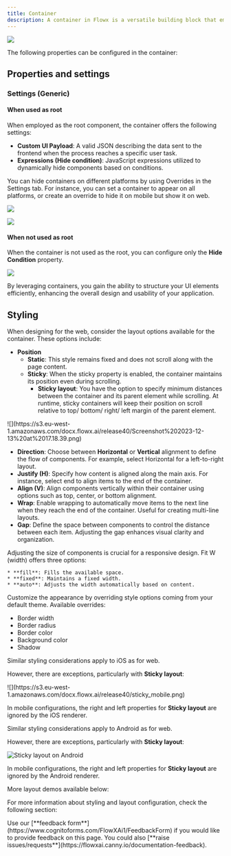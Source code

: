 ```yaml
---
title: Container
description: A container in Flowx is a versatile building block that empowers you to group components and arrange them as needed, providing flexibility in UI design. It can also serve as the root component for your design.
---
```


![](https://s3.eu-west-1.amazonaws.com/docx.flowx.ai/release40/container_ex.gif)

The following properties can be configured in the container:

## Properties and settings

### Settings (Generic)

#### When used as root

When employed as the root component, the container offers the following settings:

* **Custom UI Payload**: A valid JSON describing the data sent to the frontend when the process reaches a specific user task. 
* **Expressions (Hide condition)**: JavaScript expressions utilized to dynamically hide components based on conditions.


<Info>
You can hide containers on different platforms by using Overrides in the Settings tab. For instance, you can set a container to appear on all platforms, or create an override to hide it on mobile but show it on web.

![](https://s3.eu-west-1.amazonaws.com/docx.flowx.ai/release40/override_hide.gif)

</Info>

![](https://s3.eu-west-1.amazonaws.com/docx.flowx.ai/release40/container_root_new.png)


#### When not used as root

When the container is not used as the root, you can configure only the **Hide Condition** property.

![](https://s3.eu-west-1.amazonaws.com/docx.flowx.ai/release40/container_not_root.png)

By leveraging containers, you gain the ability to structure your UI elements efficiently, enhancing the overall design and usability of your application.

## Styling

<Tabs>
<Tab title="Web">
<Tabs>
<Tab title ="Layout">

When designing for the web, consider the layout options available for the container. These options include:

* **Position**
    * **Static**: This style remains fixed and does not scroll along with the page content.
    * **Sticky**: When the sticky property is enabled, the container maintains its position even during scrolling.
        * **Sticky layout**: You have the option to specify minimum distances between the container and its parent element while scrolling. At runtime, sticky containers will keep their position on scroll relative to top/ bottom/ right/ left margin of the parent element.

<Frame>
![](https://s3.eu-west-1.amazonaws.com/docx.flowx.ai/release40/Screenshot%202023-12-13%20at%2017.18.39.png)
</Frame>

* **Direction**: Choose between **Horizontal** or **Vertical** alignment to define the flow of components. For example, select Horizontal for a left-to-right layout.
* **Justify (H)**: Specify how content is aligned along the main axis. For instance, select end to align items to the end of the container.
* **Align (V)**: Align components vertically within their container using options such as top, center, or bottom alignment.
* **Wrap**: Enable wrapping to automatically move items to the next line when they reach the end of the container. Useful for creating multi-line layouts.
* **Gap**: Define the space between components to control the distance between each item. Adjusting the gap enhances visual clarity and organization.
</Tab>
<Tab title="Sizing">

Adjusting the size of components is crucial for a responsive design. Fit W (width) offers three options:

    * **fill**: Fills the available space.
    * **fixed**: Maintains a fixed width.
    * **auto**: Adjusts the width automatically based on content.
</Tab>
<Tab title="Theme Overrides">
Customize the appearance by overriding style options coming from your default theme. Available overrides:

* Border width
* Border radius
* Border color
* Background color
* Shadow
</Tab>
</Tabs>
</Tab>
<Tab title ="iOS">

Similar styling considerations apply to iOS as for web.

However, there are exceptions, particularly with **Sticky layout**:

<Frame>
![](https://s3.eu-west-1.amazonaws.com/docx.flowx.ai/release40/sticky_mobile.png)
</Frame>

In mobile configurations, the right and left properties for **Sticky layout** are ignored by the iOS renderer.


</Tab>
<Tab title ="Android">

Similar styling considerations apply to Android as for web.

However, there are exceptions, particularly with **Sticky layout**:

![Sticky layout on Android](https://s3.eu-west-1.amazonaws.com/docx.flowx.ai/release40/sticky_mobile.png)

In mobile configurations, the right and left properties for **Sticky layout** are ignored by the Android renderer.
</Tab>
</Tabs>



More layout demos available below:

<Card title="Layout Demos" href="https://tburleson-layouts-demos.firebaseapp.com/#/docs" icon ="link">
</Card>

For more information about styling and layout configuration, check the following section:

<Card title="UI Designer" href="../../ui-designer#styling">
</Card>


<Accordion title ="Provide feedback on this page">
Use our [**feedback form**](https://www.cognitoforms.com/FlowXAi1/FeedbackForm) if you would like to provide feedback on this page. You could also [**raise issues/requests**](https://flowxai.canny.io/documentation-feedback).
</Accordion>